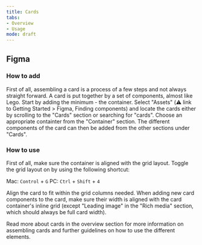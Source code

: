 ```yaml
---
title: Cards
tabs: 
- Overview
- Usage
mode: draft
---
```



## Figma

### How to add
First of all, assembling a card is a process of a few steps and not always straight forward.  A card is put together by a set of components, almost like Lego. Start by adding the minimum - the container. Select "Assets" (:warning: link to Getting Started > Figma, Finding components) and locate the cards either by scrolling to the "Cards" section or searching for "cards". Choose an appropriate containter from the "Container" section. The different components of the card can then be added from the other sections under "Cards".


### How to use
First of all, make sure the container is aligned with the grid layout. Toggle the grid layout on by using the following shortcut:

Mac: `Control` + `G`
PC: `Ctrl` + `Shift` + `4`

Align the card to fit within the grid columns needed. When adding new card components to the card, make sure their width is aligned with the card container's inline grid (except "Leading image" in the "Rich media" section, which should always be full card width).

Read more about cards in the overview section for more information on assembling cards and further guidelines on how to use the different elements.
